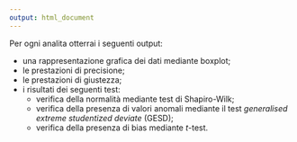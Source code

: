 ```yaml
---
output: html_document
---
```

Per ogni analita otterrai i seguenti output:
  
  - una rappresentazione grafica dei dati mediante boxplot;
  - le prestazioni di precisione;
  - le prestazioni di giustezza;
  - i risultati dei seguenti test:
    - verifica della normalità mediante test di Shapiro-Wilk;
    - verifica della presenza di valori anomali mediante il test *generalised extreme studentized deviate* (GESD);
    - verifica della presenza di bias mediante $t$-test.
